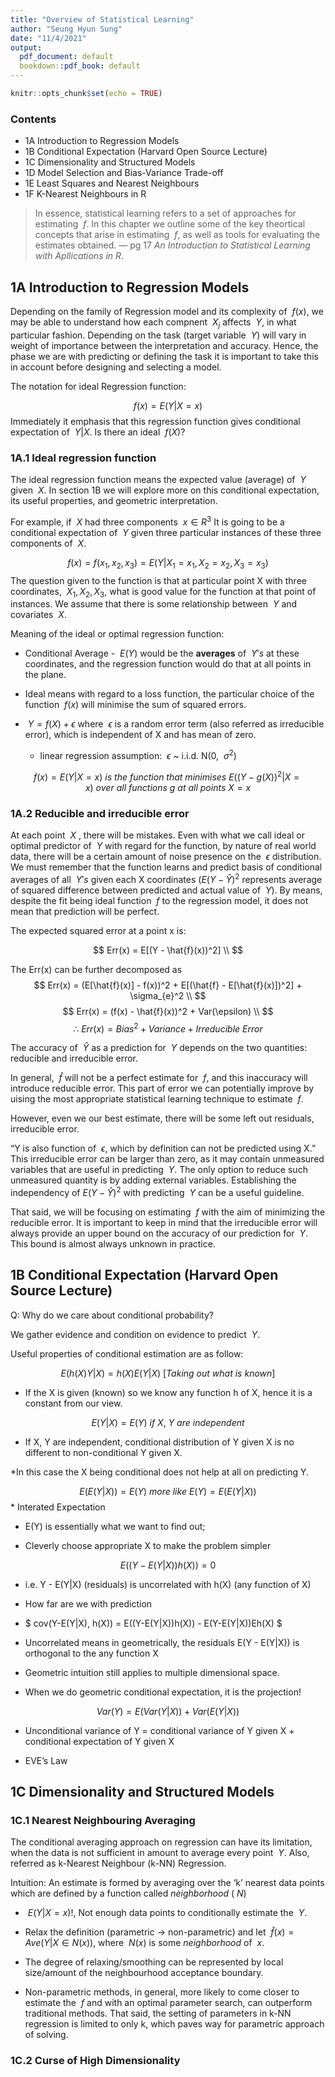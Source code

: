 ```yaml
---
title: "Overview of Statistical Learning"
author: "Seung Hyun Sung"
date: "11/4/2021"
output:
  pdf_document: default
  bookdown::pdf_book: default
---
```


```r
knitr::opts_chunk$set(echo = TRUE)
```

### Contents 
* 1A Introduction to Regression Models
* 1B Conditional Expectation (Harvard Open Source Lecture)
* 1C Dimensionality and Structured Models
* 1D Model Selection and Bias-Variance Trade-off
* 1E Least Squares and Nearest Neighbours 
* 1F K-Nearest Neighbours in R 


> In essence, statistical learning refers to a set of approaches for estimating $\ f$. In this chapter we outline some of the key theortical concepts that arise in estimating $\ f$, as well as tools for evaluating the estimates obtained. 
> --- pg 17 _An Introduction to Statistical Learning with Apllications in R_. 


## 1A Introduction to Regression Models

Depending on the family of Regression model and its complexity of $\ f(x)$, we may be able to understand how each compnent $\ X_j$ affects $\ Y$, in what particular fashion. Depending on the task (target variable $\ Y$) will vary in weight of importance between the interpretation and accuracy. Hence, the phase we are with predicting or defining the task it is important to take this in account before designing and selecting a model. 

The notation for ideal Regression function:

$$ f(x) = E(Y|X = x) $$
Immediately it emphasis that this regression function gives conditional expectation of $\ Y|X$. Is there an ideal $\ f(X)$? 

### 1A.1 Ideal regression function 

The ideal regression function means the expected value (average) of $\ Y$ given $\ X$. In section 1B we will explore more on this conditional expectation, its useful properties, and geometric interpretation. 

For example, if $\ X$ had three components $\ x \in R^3$  It is going to be a conditional expectation of $\ Y$ given three particular instances of these three components of $\ X$. 

$$
f(x) = f(x_1, x_2, x_3) = E(Y|X_1 = x_1, X_2 = x_2, X_3 = x_3) 
$$
The question given to the function is that at particular point X with three coordinates, $\ X_1, X_2, X_3$, what is good value for the function at that point of instances. We assume that there is some relationship between $\ Y$ and covariates $\ X$. 

Meaning of the ideal or optimal regression function:

* Conditional Average - $\ E(Y)$ would be the __averages__ of $\ Y's$ at these coordinates, and the regression function would do that at all points in the plane. 

* Ideal means with regard to a loss function, the particular choice of the function $\ f(x)$ will minimise the sum of squared errors. 

* $\ Y = f(X) + \epsilon$ where $\ \epsilon$ is a random error term (also referred as irreducible error), which is independent of X and has mean of zero. 
  + linear regression assumption: $\ \epsilon$ ~ i.i.d. N(0, $\ \sigma^2$)

$$
f(x) = E(Y|X = x)\ is\ the\ function\ that\ minimises\ E((Y - g(X))^2|X = x)\ over\ all\ functions\ g\ at\ all\ points\ X = x 
$$

### 1A.2 Reducible and irreducible error

At each point $\ X$ , there will be mistakes. Even with what we call ideal or optimal predictor of $\ Y$ with regard for the function, by nature of real world data, there will be a certain amount of noise presence on the $\ \epsilon$ distribution. We must remember that the function learns and predict basis of conditional averages of all $\ Y's$ given each X coordinates ($E(Y - \hat{Y})^2$ represents average of squared difference between predicted and actual value of $\ Y$). By means, despite the fit being ideal function $\ f$ to the regression model, it does not mean that prediction will be perfect.

The expected squared error at a point x is:

$$
Err(x) = E[(Y - \hat{f}(x))^2] \\
$$

The Err(x) can be further decomposed as 
$$ 
Err(x) = (E[\hat{f}(x)] - f(x))^2 + E[(\hat{f} - E[\hat{f}(x)])^2] + \sigma_{e}^2 \\
$$
$$
Err(x) = (f(x) - \hat{f}(x))^2 + Var(\epsilon) \\
$$
$$
\therefore\ Err(x) = Bias^2 + Variance + Irreducible\ Error
$$

The accuracy of $\ \hat{Y}$ as a prediction for $\ Y$ depends on the two quantities: reducible and irreducible error.

In general, $\ \hat{f}$ will not be a perfect estimate for $\ f$, and this inaccuracy will introduce reducible error. This part of error we can potentially improve by uising the most appropriate statistical learning technique to estimate $\ f$. 

However, even we our best estimate, there will be some left out residuals, irreducible error.

"Y is also function of $\ \epsilon$, which by definition can not be predicted using X." This irreducible error can be larger than zero, as it may contain unmeasured variables that are useful in predicting $\ Y$. The only option to reduce such unmeasured quantity is by adding external variables. Establishing the independency of $E(Y - \hat{Y})^2$ with predicting $\ Y$ can be a useful guideline. 

That said, we will be focusing on estimating $\ f$ with the aim of minimizing the reducible error. It is important to keep in mind that the irreducible error will always provide an upper bound on the accuracy of our prediction for $\ Y$. This bound is almost always unknown in practice. 



## 1B Conditional Expectation (Harvard Open Source Lecture)

Q: Why do we care about conditional probability?

We gather evidence and condition on evidence to predict $\ Y$.

Useful properties of conditional estimation are as follow:

$$
E(h(X)Y|X) = h(X) E(Y|X)\ [Taking\ out\ what\ is\ known]
$$

* If the X is given (known) so we know any function h of X, hence it is a constant from our view. 

$$
E(Y|X) = E(Y)\ if\ X,\ Y\ are\ independent 
$$

* If X, Y are independent, conditional distribution of Y given X is no different to non-conditional Y given X.

*In this case the X being conditional does not help at all on predicting Y. 


$$
E(E(Y|X)) = E(Y)\  more\ like\ E(Y) = E(E(Y|X)) 
$$
* Interated Expectation 

* E(Y) is essentially what we want to find out;

* Cleverly choose appropriate X to make the problem simpler 


$$
E((Y-E(Y|X))h(X)) = 0
$$


* i.e. Y - E(Y|X) (residuals) is uncorrelated with h(X) (any function of X) 

* How far are we with prediction 

* $\ cov(Y-E(Y|X), h(X)) = E((Y-E(Y|X))h(X)) - E(Y-E(Y|X))Eh(X) $

* Uncorrelated means in geometrically, the residuals E(Y - E(Y|X)) is orthogonal to the any function X 

* Geometric intuition still applies to multiple dimensional space. 

* When we do geometric conditional expectation, it is the projection! 


$$
Var(Y) = E(Var(Y|X)) + Var(E(Y|X))
$$

* Unconditional variance of Y = conditional variance of Y given X + conditional expectation of Y given X 

* EVE's Law 



## 1C Dimensionality and Structured Models


### 1C.1 Nearest Neighbouring Averaging

The conditional averaging approach on regression can have its limitation, when the data is not sufficient in amount to average every point $\ Y$. Also, referred as k-Nearest Neighbour (k-NN) Regression.

Intuition: An estimate is formed by averaging over the 'k' nearest data points which are defined by a function called _neighborhood_ ($\ N$)

* $\ E(Y|X = x)!$, Not enough data points to conditionally estimate the $\ Y$.

* Relax the definition (parametric -> non-parametric) and let $\ \hat{f}(x) = Ave(Y|X \in N(x))$, where $\ N(x)$ is some _neighborhood_ of $\ x$. 

* The degree of relaxing/smoothing can be represented by local size/amount of the neighbourhood acceptance boundary. 

* Non-parametric methods, in general, more likely to come closer to estimate the $\ f$ and with an optimal parameter search, can outperform traditional methods. That said, the setting of parameters in k-NN regression is limited to only k, which paves way for parametric approach of solving. 


### 1C.2 Curse of High Dimensionality 










